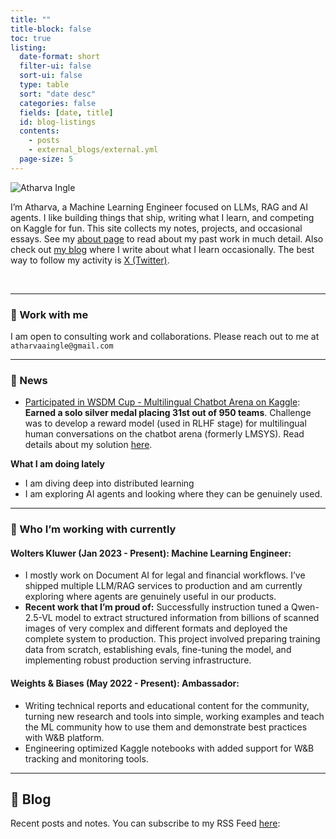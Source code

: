 ```yaml
---
title: ""
title-block: false
toc: true
listing:
  date-format: short
  filter-ui: false
  sort-ui: false
  type: table
  sort: "date desc"
  categories: false
  fields: [date, title]
  id: blog-listings
  contents:
    - posts
    - external_blogs/external.yml
  page-size: 5
---
```


<img src="assets/profile.jpg" alt="Atharva Ingle" class="home-avatar" />

I’m Atharva, a Machine Learning Engineer focused on LLMs, RAG and AI agents. I like building things that ship, writing what I learn, and competing on Kaggle for fun. This site collects my notes, projects, and occasional essays. See my [about page](about.qmd) to read about my past work in much detail. Also check out [my blog](blogs.qmd) where I write about what I learn occasionally. The best way to follow my activity is [X (Twitter)](https://x.com/AtharvaIngle7).

<!-- [Read the detailed about →](about.qmd){.btn .btn-primary .home-cta} -->


<br>


---

### 💼 Work with me
I am open to consulting work and collaborations. Please reach out to me at `atharvaaingle@gmail.com`

---

### 📰 News
- [Participated in WSDM Cup - Multilingual Chatbot Arena on Kaggle](https://www.kaggle.com/competitions/wsdm-cup-multilingual-chatbot-arena/overview): **Earned a solo silver medal placing 31st out of 950 teams**. Challenge was to develop a reward model (used in RLHF stage) for multilingual human conversations on the chatbot arena (formerly LMSYS). Read details about my solution [here](https://github.com/Gladiator07/WSDM-Cup-2025-Kaggle).

**What I am doing lately**

- I am diving deep into distributed learning
- I am exploring AI agents and looking where they can be genuinely used.

---

### 🏢 Who I'm working with currently

#### **Wolters Kluwer (Jan 2023 - Present): Machine Learning Engineer**: 
- I mostly work on Document AI for legal and financial workflows. I’ve shipped multiple LLM/RAG services to production and am currently exploring where agents are genuinely useful in our products.
- **Recent work that I'm proud of:** Successfully instruction tuned a Qwen-2.5-VL model to extract structured information from billions of scanned images of very complex and different formats and deployed the complete system to production. This project involved preparing training data from scratch, establishing evals, fine-tuning the model, and implementing robust production serving infrastructure.

#### **Weights & Biases (May 2022 - Present): Ambassador**: 
- Writing technical reports and educational content for the community, turning new research and tools into simple, working examples and teach the ML community how to use them and demonstrate best practices with W&B platform.
- Engineering optimized Kaggle notebooks with added support for W&B tracking and monitoring tools.


---

## 📮 Blog

Recent posts and notes. You can subscribe to my RSS Feed [here](https://atharvaingle.dev/blogs.xml):

::: {#blog-listings}
:::
